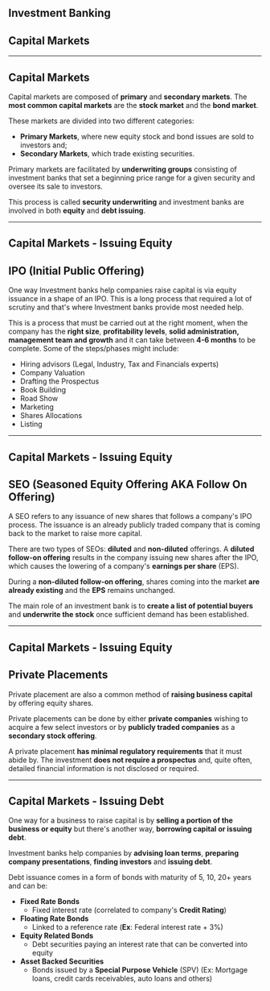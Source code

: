 <Section>

<Cover>

# Investment Banking
## Capital Markets

</Cover>

---

# Capital Markets

Capital markets are composed of __primary__ and __secondary markets__. 
The __most common capital markets__ are the __stock market__ and the __bond market__.

These markets are divided into two different categories:
- __Primary Markets__, where new equity stock and bond issues are sold to investors 
and;
- __Secondary Markets__, which trade existing securities. 


Primary markets are facilitated by __underwriting groups__ consisting of investment banks 
that set a beginning price range for a given security and oversee its sale to investors. 

This process is called __security underwriting__ and 
investment banks are involved in both __equity__ and __debt issuing__.


---

# Capital Markets - Issuing Equity

## __IPO (Initial Public Offering)__ 

One way Investment banks help companies raise capital is via equity issuance in a shape of an IPO.
This is a long process that required a lot of scrutiny and that's where Investment banks provide most needed help.

This is a process that must be carried out at the right moment, 
when the company has the __right size__, __profitability levels__, __solid administration, management team and growth__ and 
it can take between __4-6 months__ to be complete. Some of the steps/phases might include:

- Hiring advisors (Legal, Industry, Tax and Financials experts)
- Company Valuation
- Drafting the Prospectus
- Book Building
- Road Show
- Marketing
- Shares Allocations
- Listing

--- 

# Capital Markets - Issuing Equity

## SEO (Seasoned Equity Offering AKA Follow On Offering)

A SEO refers to any issuance of new shares that follows a company's IPO process.
The issuance is an already publicly traded company that is coming back to the market to raise more capital.

There are two types of SEOs: __diluted__ and __non-diluted__ offerings. 
A __diluted follow-on offering__ results in the company issuing new shares after the IPO, 
which causes the lowering of a company's __earnings per share__ (EPS).

During a __non-diluted follow-on offering__, shares coming into the market 
__are already existing__ and the __EPS__ remains unchanged.

The main role of an investment bank is to __create a list of potential buyers__ and __underwrite 
the stock__ once sufficient demand has been established.

--- 

# Capital Markets - Issuing Equity

## Private Placements

Private placement are also a common method of __raising business capital__ by offering equity shares. 

Private placements can be done by either __private companies__ wishing to acquire a few select 
investors or by __publicly traded companies__ as a __secondary stock offering__.

A private placement __has minimal regulatory requirements__ that it must abide by. 
The investment __does not require a prospectus__ and, quite often, detailed financial information is not disclosed or required.

---

# Capital Markets - Issuing Debt

One way for a business to raise capital is by __selling a portion of the business or 
equity__ but there's another way, __borrowing capital or issuing debt__.

Investment banks help companies by __advising loan terms__, __preparing company presentations__, __finding investors__ and __issuing debt__.

Debt issuance comes in a form of bonds with maturity of 5, 10, 20+ years and can be:
- __Fixed Rate Bonds__
  - Fixed interest rate (correlated to company's __Credit Rating__)
- __Floating Rate Bonds__
  - Linked to a reference rate (__Ex__: Federal interest rate + 3%)
- __Equity Related Bonds__
  - Debt securities paying an interest rate that can be converted into equity
- __Asset Backed Securities__
  - Bonds issued by a __Special Purpose Vehicle__ (SPV) (Ex: Mortgage loans, credit cards receivables, auto loans and others)

</Section>
